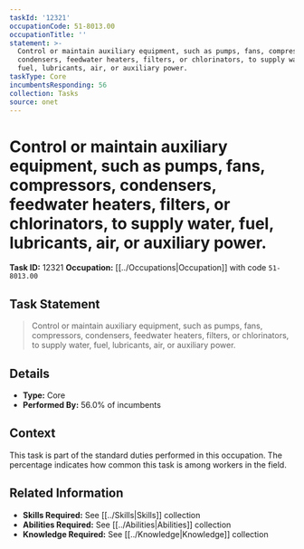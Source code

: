 ```yaml
---
taskId: '12321'
occupationCode: 51-8013.00
occupationTitle: ''
statement: >-
  Control or maintain auxiliary equipment, such as pumps, fans, compressors,
  condensers, feedwater heaters, filters, or chlorinators, to supply water,
  fuel, lubricants, air, or auxiliary power.
taskType: Core
incumbentsResponding: 56
collection: Tasks
source: onet
---
```

# Control or maintain auxiliary equipment, such as pumps, fans, compressors, condensers, feedwater heaters, filters, or chlorinators, to supply water, fuel, lubricants, air, or auxiliary power.

**Task ID:** 12321
**Occupation:** [[../Occupations|Occupation]] with code `51-8013.00`

## Task Statement

> Control or maintain auxiliary equipment, such as pumps, fans, compressors, condensers, feedwater heaters, filters, or chlorinators, to supply water, fuel, lubricants, air, or auxiliary power.

## Details

- **Type:** Core
- **Performed By:** 56.0% of incumbents

## Context

This task is part of the standard duties performed in this occupation. The percentage indicates how common this task is among workers in the field.

## Related Information

- **Skills Required:** See [[../Skills|Skills]] collection
- **Abilities Required:** See [[../Abilities|Abilities]] collection
- **Knowledge Required:** See [[../Knowledge|Knowledge]] collection
